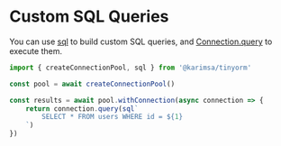 # Custom SQL Queries

You can use [sql](/reference/sql) to build custom SQL queries, and [Connection.query](/reference/connection#query-method) to execute them.

```ts
import { createConnectionPool, sql } from '@karimsa/tinyorm'

const pool = await createConnectionPool()

const results = await pool.withConnection(async connection => {
    return connection.query(sql`
        SELECT * FROM users WHERE id = ${1}
    `)
})
```
